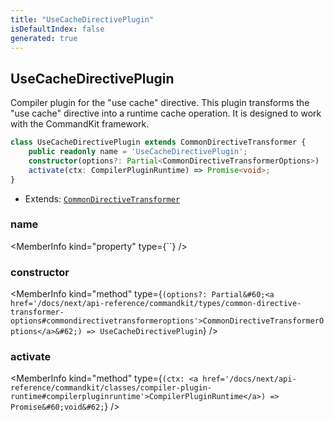 ```yaml
---
title: "UseCacheDirectivePlugin"
isDefaultIndex: false
generated: true
---
```



<!-- This file was generated from the CommandKit source. Do not modify. Instead, re-run the "docgen" script -->


## UseCacheDirectivePlugin

<GenerationInfo sourceFile="packages/cache/src/use-cache-directive.ts" sourceLine="13" packageName="@commandkit/cache" />

Compiler plugin for the "use cache" directive.
This plugin transforms the "use cache" directive into a runtime cache operation.
It is designed to work with the CommandKit framework.

```ts title="Signature"
class UseCacheDirectivePlugin extends CommonDirectiveTransformer {
    public readonly name = 'UseCacheDirectivePlugin';
    constructor(options?: Partial<CommonDirectiveTransformerOptions>)
    activate(ctx: CompilerPluginRuntime) => Promise<void>;
}
```
* Extends: <code><a href='/docs/next/api-reference/commandkit/classes/common-directive-transformer#commondirectivetransformer'>CommonDirectiveTransformer</a></code>



<div className="members-wrapper">

### name

<MemberInfo kind="property" type={``}   />


### constructor

<MemberInfo kind="method" type={`(options?: Partial&#60;<a href='/docs/next/api-reference/commandkit/types/common-directive-transformer-options#commondirectivetransformeroptions'>CommonDirectiveTransformerOptions</a>&#62;) => UseCacheDirectivePlugin`}   />


### activate

<MemberInfo kind="method" type={`(ctx: <a href='/docs/next/api-reference/commandkit/classes/compiler-plugin-runtime#compilerpluginruntime'>CompilerPluginRuntime</a>) => Promise&#60;void&#62;`}   />




</div>
